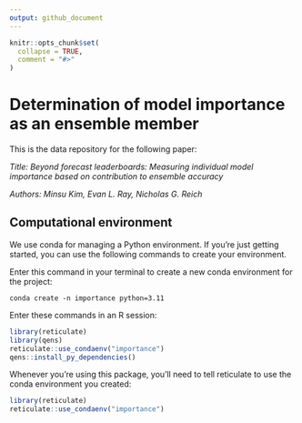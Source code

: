 ```yaml
---
output: github_document
---
```


<!-- README.md is generated from README.Rmd. Please edit that file -->

```r
knitr::opts_chunk$set(
  collapse = TRUE,
  comment = "#>"
)
```

# Determination of model importance as an ensemble member

<!-- badges: start -->
<!-- badges: end -->

This is the data repository for the following paper:

*Title: Beyond forecast leaderboards: Measuring individual model importance based on contribution to ensemble accuracy*

*Authors: Minsu Kim, Evan L. Ray, Nicholas G. Reich*

## Computational environment

We use conda for managing a Python environment. If you're just getting started, you can use the following commands to create your environment.

Enter this command in your terminal to create a new conda environment for the project:

```
conda create -n importance python=3.11
```

Enter these commands in an R session:
```r
library(reticulate)
library(qens)
reticulate::use_condaenv("importance")
qens::install_py_dependencies()
```

Whenever you're using this package, you'll need to tell reticulate to use the conda environment you created:
```r
library(reticulate)
reticulate::use_condaenv("importance")
```
